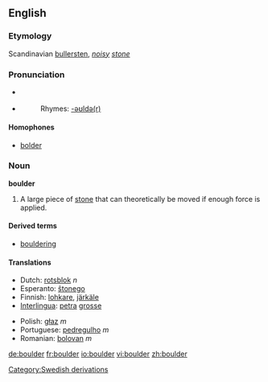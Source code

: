==English==

===Etymology===
Scandinavian [[bullersten]], ''[[noisy]] [[stone]]''

===Pronunciation===
*{{IPA|/ˈbəʊldə/}} {{italbrac|[[RP]]}} 
*{{IPA|/ˈboʊldər/}} {{italbrac|US}} 
*:Rhymes: [[Rhymes:English:-əʊldə(r)|-əʊldə(r)]]

====Homophones====
*[[bolder]]

===Noun===
'''boulder'''

# A large piece of [[stone]] that can theoretically be moved if enough force is applied.

====Derived terms====
*[[bouldering]]

====Translations====
{{top}}
*Dutch: [[rotsblok]] ''n''
*Esperanto: [[ŝtonego]]
*Finnish: [[lohkare]], [[järkäle]]
*[[Interlingua]]: [[petra]] [[grosse]]
{{mid}}
*Polish: [[głaz]] ''m''
*Portuguese: [[pedregulho]] ''m''
*Romanian: [[bolovan]] ''m''
{{bottom}}

[[Category:Swedish derivations]]

[[de:boulder]]
[[fr:boulder]]
[[io:boulder]]
[[vi:boulder]]
[[zh:boulder]]
